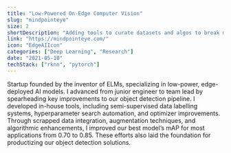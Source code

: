 ```yaml
---
title: "Low-Powered On-Edge Computer Vision"
slug: "mindpointeye"
size: 2
shortDescription: "Adding tools to curate datasets and algos to break models in months made me tech lead"
link: "https://mindpointeye.com/"
icon: "EdgeAIIcon"
categories: ["Deep Learning", "Research"]
date: "2021-05-10"
techStack: ["rknn", "pytorch"]
---
```



Startup founded by the inventor of ELMs, specializing in low-power, edge-deployed AI models. I advanced from junior engineer to team lead by spearheading key improvements to our object detection pipeline. I developed in-house tools, including semi-supervised data labelling systems, hyperparameter search automation, and optimizer improvements. Through scrapped data integration, augmentation techniques, and algorithmic enhancements, I improved our best model’s mAP for most applications from 0.70 to 0.85. These efforts also laid the foundation for productizing our object detection solutions.